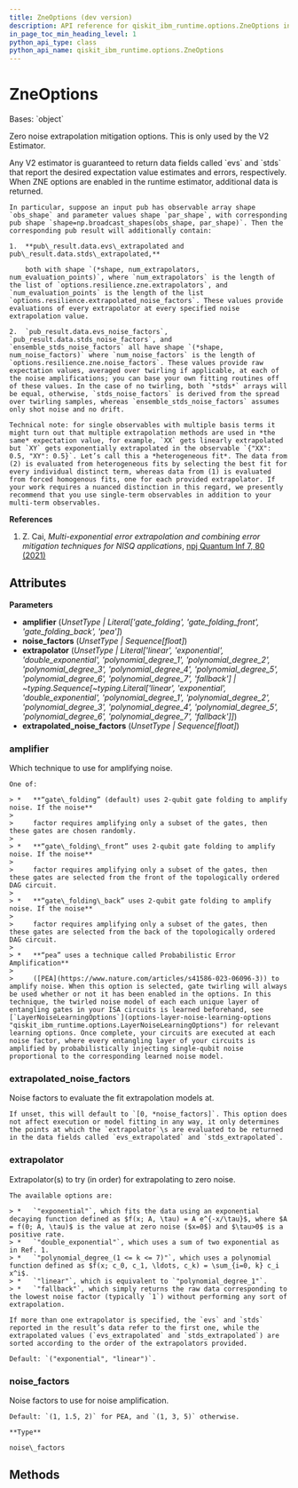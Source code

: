```yaml
---
title: ZneOptions (dev version)
description: API reference for qiskit_ibm_runtime.options.ZneOptions in the dev version of qiskit-ibm-runtime
in_page_toc_min_heading_level: 1
python_api_type: class
python_api_name: qiskit_ibm_runtime.options.ZneOptions
---
```


# ZneOptions

<Class id="qiskit_ibm_runtime.options.ZneOptions" isDedicatedPage={true} github="https://github.com/Qiskit/qiskit-ibm-runtime/tree/main/qiskit_ibm_runtime/options/zne_options.py#L36-L188" signature="ZneOptions(amplifier=Unset, noise_factors=Unset, extrapolator=Unset, extrapolated_noise_factors=Unset)" modifiers="class">
  Bases: `object`

  Zero noise extrapolation mitigation options. This is only used by the V2 Estimator.

  <Admonition title="Note" type="note">
    Any V2 estimator is guaranteed to return data fields called `evs` and `stds` that report the desired expectation value estimates and errors, respectively. When ZNE options are enabled in the runtime estimator, additional data is returned.

    In particular, suppose an input pub has observable array shape `obs_shape` and parameter values shape `par_shape`, with corresponding pub shape `shape=np.broadcast_shapes(obs_shape, par_shape)`. Then the corresponding pub result will additionally contain:

    1.  **pub\_result.data.evs\_extrapolated and pub\_result.data.stds\_extrapolated,**

        both with shape `(*shape, num_extrapolators, num_evaluation_points)`, where `num_extrapolators` is the length of the list of `options.resilience.zne.extrapolators`, and `num_evaluation_points` is the length of the list `options.resilience.extrapolated_noise_factors`. These values provide evaluations of every extrapolator at every specified noise extrapolation value.

    2.  `pub_result.data.evs_noise_factors`, `pub_result.data.stds_noise_factors`, and `ensemble_stds_noise_factors` all have shape `(*shape, num_noise_factors)` where `num_noise_factors` is the length of `options.resilience.zne.noise_factors`. These values provide raw expectation values, averaged over twirling if applicable, at each of the noise amplifications; you can base your own fitting routines off of these values. In the case of no twirling, both `*stds*` arrays will be equal, otherwise, `stds_noise_factors` is derived from the spread over twirling samples, whereas `ensemble_stds_noise_factors` assumes only shot noise and no drift.

    Technical note: for single observables with multiple basis terms it might turn out that multiple extrapolation methods are used in *the same* expectation value, for example, `XX` gets linearly extrapolated but `XY` gets exponentially extrapolated in the observable `{"XX": 0.5, "XY": 0.5}`. Let’s call this a *heterogeneous fit*. The data from (2) is evaluated from heterogeneous fits by selecting the best fit for every individual distinct term, whereas data from (1) is evaluated from forced homogenous fits, one for each provided extrapolator. If your work requires a nuanced distinction in this regard, we presently recommend that you use single-term observables in addition to your multi-term observables.
  </Admonition>

  **References**

  1.  Z. Cai, *Multi-exponential error extrapolation and combining error mitigation techniques for NISQ applications*, [npj Quantum Inf 7, 80 (2021)](https://www.nature.com/articles/s41534-021-00404-3)

  ## Attributes

  **Parameters**

  *   **amplifier** (*UnsetType | Literal\['gate\_folding', 'gate\_folding\_front', 'gate\_folding\_back', 'pea']*)
  *   **noise\_factors** (*UnsetType | Sequence\[float]*)
  *   **extrapolator** (*UnsetType | Literal\['linear', 'exponential', 'double\_exponential', 'polynomial\_degree\_1', 'polynomial\_degree\_2', 'polynomial\_degree\_3', 'polynomial\_degree\_4', 'polynomial\_degree\_5', 'polynomial\_degree\_6', 'polynomial\_degree\_7', 'fallback'] | \~typing.Sequence\[\~typing.Literal\['linear', 'exponential', 'double\_exponential', 'polynomial\_degree\_1', 'polynomial\_degree\_2', 'polynomial\_degree\_3', 'polynomial\_degree\_4', 'polynomial\_degree\_5', 'polynomial\_degree\_6', 'polynomial\_degree\_7', 'fallback']]*)
  *   **extrapolated\_noise\_factors** (*UnsetType | Sequence\[float]*)

  ### amplifier

  <Attribute id="qiskit_ibm_runtime.options.ZneOptions.amplifier" attributeTypeHint="UnsetType | Literal['gate_folding', 'gate_folding_front', 'gate_folding_back', 'pea']" attributeValue="Unset">
    Which technique to use for amplifying noise.

    One of:

    > *   **“gate\_folding” (default) uses 2-qubit gate folding to amplify noise. If the noise**
    >
    >     factor requires amplifying only a subset of the gates, then these gates are chosen randomly.
    >
    > *   **“gate\_folding\_front” uses 2-qubit gate folding to amplify noise. If the noise**
    >
    >     factor requires amplifying only a subset of the gates, then these gates are selected from the front of the topologically ordered DAG circuit.
    >
    > *   **“gate\_folding\_back” uses 2-qubit gate folding to amplify noise. If the noise**
    >
    >     factor requires amplifying only a subset of the gates, then these gates are selected from the back of the topologically ordered DAG circuit.
    >
    > *   **“pea” uses a technique called Probabilistic Error Amplification**
    >
    >     ([PEA](https://www.nature.com/articles/s41586-023-06096-3)) to amplify noise. When this option is selected, gate twirling will always be used whether or not it has been enabled in the options. In this technique, the twirled noise model of each each unique layer of entangling gates in your ISA circuits is learned beforehand, see [`LayerNoiseLearningOptions`](options-layer-noise-learning-options "qiskit_ibm_runtime.options.LayerNoiseLearningOptions") for relevant learning options. Once complete, your circuits are executed at each noise factor, where every entangling layer of your circuits is amplified by probabilistically injecting single-qubit noise proportional to the corresponding learned noise model.
  </Attribute>

  ### extrapolated\_noise\_factors

  <Attribute id="qiskit_ibm_runtime.options.ZneOptions.extrapolated_noise_factors" attributeTypeHint="UnsetType | Sequence[float]" attributeValue="Unset">
    Noise factors to evaluate the fit extrapolation models at.

    If unset, this will default to `[0, *noise_factors]`. This option does not affect execution or model fitting in any way, it only determines the points at which the `extrapolator`\s are evaluated to be returned in the data fields called `evs_extrapolated` and `stds_extrapolated`.
  </Attribute>

  ### extrapolator

  <Attribute id="qiskit_ibm_runtime.options.ZneOptions.extrapolator" attributeTypeHint="UnsetType | Literal['linear', 'exponential', 'double_exponential', 'polynomial_degree_1', 'polynomial_degree_2', 'polynomial_degree_3', 'polynomial_degree_4', 'polynomial_degree_5', 'polynomial_degree_6', 'polynomial_degree_7', 'fallback'] | Sequence[Literal['linear', 'exponential', 'double_exponential', 'polynomial_degree_1', 'polynomial_degree_2', 'polynomial_degree_3', 'polynomial_degree_4', 'polynomial_degree_5', 'polynomial_degree_6', 'polynomial_degree_7', 'fallback']]" attributeValue="Unset">
    Extrapolator(s) to try (in order) for extrapolating to zero noise.

    The available options are:

    > *   `"exponential"`, which fits the data using an exponential decaying function defined as $f(x; A, \tau) = A e^{-x/\tau}$, where $A = f(0; A, \tau)$ is the value at zero noise ($x=0$) and $\tau>0$ is a positive rate.
    > *   `"double_exponential"`, which uses a sum of two exponential as in Ref. 1.
    > *   `"polynomial_degree_(1 <= k <= 7)"`, which uses a polynomial function defined as $f(x; c_0, c_1, \ldots, c_k) = \sum_{i=0, k} c_i x^i$.
    > *   `"linear"`, which is equivalent to `"polynomial_degree_1"`.
    > *   `"fallback"`, which simply returns the raw data corresponding to the lowest noise factor (typically `1`) without performing any sort of extrapolation.

    If more than one extrapolator is specified, the `evs` and `stds` reported in the result’s data refer to the first one, while the extrapolated values (`evs_extrapolated` and `stds_extrapolated`) are sorted according to the order of the extrapolators provided.

    Default: `("exponential", "linear")`.
  </Attribute>

  ### noise\_factors

  <Attribute id="qiskit_ibm_runtime.options.ZneOptions.noise_factors" attributeTypeHint="UnsetType | Sequence[float]" attributeValue="Unset">
    Noise factors to use for noise amplification.

    Default: `(1, 1.5, 2)` for PEA, and `(1, 3, 5)` otherwise.

    **Type**

    noise\_factors
  </Attribute>

  ## Methods
</Class>

